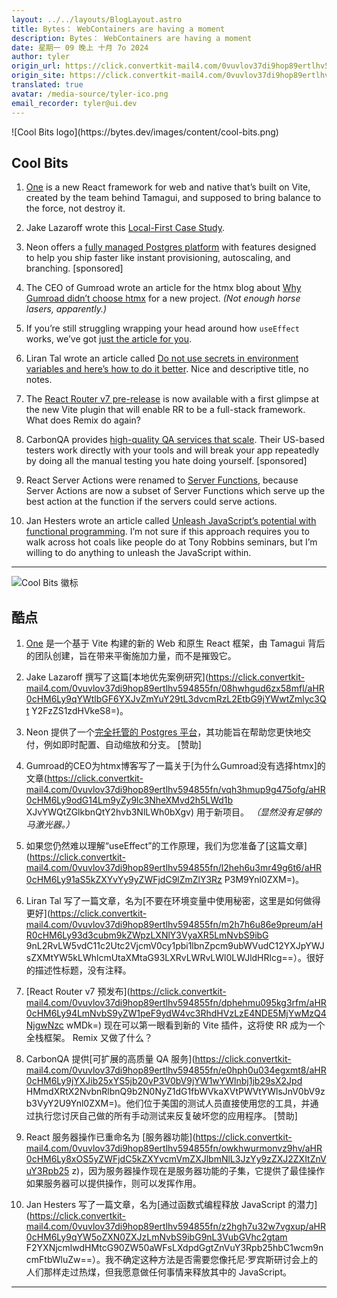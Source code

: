 ```yaml
---
layout: ../../layouts/BlogLayout.astro
title: Bytes： WebContainers are having a moment
description: Bytes： WebContainers are having a moment
date: 星期一 09 晚上 十月 7o 2024
author: tyler
origin_url: https://click.convertkit-mail4.com/0vuvlov37di9hop89ertlhv594855fn/x0hph3uwv3z6mvu5/aHR0cHM6Ly9ieXRlcy5kZXYvYXJjaGl2ZXMvMzI5
origin_site: https://click.convertkit-mail4.com/0vuvlov37di9hop89ertlhv594855fn/x0hph3uwv3z6mvu5/aHR0cHM6Ly9ieXRlcy5kZXYvYXJjaGl2ZXMvMzI5
translated: true
avatar: /media-source/tyler-ico.png
email_recorder: tyler@ui.dev
---
```



<Reference client:only="react" title="Bytes： WebContainers are having a moment" url="https://click.convertkit-mail4.com/0vuvlov37di9hop89ertlhv594855fn/x0hph3uwv3z6mvu5/aHR0cHM6Ly9ieXRlcy5kZXYvYXJjaGl2ZXMvMzI5" />

<Detail client:only="react">
	![Cool Bits logo](https://bytes.dev/images/content/cool-bits.png)

## Cool Bits

1.  [One](https://click.convertkit-mail4.com/0vuvlov37di9hop89ertlhv594855fn/reh8h9u0lx7r85f2/aHR0cHM6Ly9vbmVzdGFjay5kZXYv) is a new React framework for web and native that’s built on Vite, created by the team behind Tamagui, and supposed to bring balance to the force, not destroy it.
    
2.  Jake Lazaroff wrote this [Local-First Case Study](https://click.convertkit-mail4.com/0vuvlov37di9hop89ertlhv594855fn/08hwhgud6zx58mfl/aHR0cHM6Ly9qYWtlbGF6YXJvZmYuY29tL3dvcmRzL2EtbG9jYWwtZmlyc3QtY2FzZS1zdHVkeS8=).
    
3.  Neon offers a [fully managed Postgres platform](https://click.convertkit-mail4.com/0vuvlov37di9hop89ertlhv594855fn/8ghqh3ul693v4lck/aHR0cHM6Ly9uZW9uLnRlY2gvP3JlZj1ieXRlcw==) with features designed to help you ship faster like instant provisioning, autoscaling, and branching. \[sponsored\]
    
4.  The CEO of Gumroad wrote an article for the htmx blog about [Why Gumroad didn’t choose htmx](https://click.convertkit-mail4.com/0vuvlov37di9hop89ertlhv594855fn/vqh3hmup9g475ofg/aHR0cHM6Ly9odG14Lm9yZy9lc3NheXMvd2h5LWd1bXJvYWQtZGlkbnQtY2hvb3NlLWh0bXgv) for a new project. _(Not enough horse lasers, apparently.)_
    
5.  If you’re still struggling wrapping your head around how `useEffect` works, we’ve got [just the article for you](https://click.convertkit-mail4.com/0vuvlov37di9hop89ertlhv594855fn/l2heh6u3mr49g6t6/aHR0cHM6Ly91aS5kZXYvYy9yZWFjdC9lZmZlY3RzP3M9Ynl0ZXM=).
    
6.  Liran Tal wrote an article called [Do not use secrets in environment variables and here’s how to do it better](https://click.convertkit-mail4.com/0vuvlov37di9hop89ertlhv594855fn/m2h7h6u86e9preum/aHR0cHM6Ly93d3cubm9kZWpzLXNlY3VyaXR5LmNvbS9ibG9nL2RvLW5vdC11c2Utc2VjcmV0cy1pbi1lbnZpcm9ubWVudC12YXJpYWJsZXMtYW5kLWhlcmUtaXMtaG93LXRvLWRvLWl0LWJldHRlcg==). Nice and descriptive title, no notes.
    
7.  The [React Router v7 pre-release](https://click.convertkit-mail4.com/0vuvlov37di9hop89ertlhv594855fn/dphehmu095kg3rfm/aHR0cHM6Ly94LmNvbS9yZW1peF9ydW4vc3RhdHVzLzE4NDE5MjYwMzQ4NjgwNzcwMDk=) is now available with a first glimpse at the new Vite plugin that will enable RR to be a full-stack framework. What does Remix do again?
    
8.  CarbonQA provides [high-quality QA services that scale](https://click.convertkit-mail4.com/0vuvlov37di9hop89ertlhv594855fn/e0hph0u034egxmt8/aHR0cHM6Ly9jYXJib25xYS5jb20vP3V0bV9jYW1wYWlnbj1jb29sX2JpdHMmdXRtX2NvbnRlbnQ9b2N0NyZ1dG1fbWVkaXVtPWVtYWlsJnV0bV9zb3VyY2U9Ynl0ZXM=). Their US-based testers work directly with your tools and will break your app repeatedly by doing all the manual testing you hate doing yourself. \[sponsored\]
    
9.  React Server Actions were renamed to [Server Functions](https://click.convertkit-mail4.com/0vuvlov37di9hop89ertlhv594855fn/owhkhwurmonvz9hv/aHR0cHM6Ly8xOS5yZWFjdC5kZXYvcmVmZXJlbmNlL3JzYy9zZXJ2ZXItZnVuY3Rpb25z), because Server Actions are now a subset of Server Functions which serve up the best action at the function if the servers could serve actions.
    
10.  Jan Hesters wrote an article called [Unleash JavaScript’s potential with functional programming](https://click.convertkit-mail4.com/0vuvlov37di9hop89ertlhv594855fn/z2hgh7u32w7vgxup/aHR0cHM6Ly9qYW5oZXN0ZXJzLmNvbS9ibG9nL3VubGVhc2gtamF2YXNjcmlwdHMtcG90ZW50aWFsLXdpdGgtZnVuY3Rpb25hbC1wcm9ncmFtbWluZw==). I’m not sure if this approach requires you to walk across hot coals like people do at Tony Robbins seminars, but I’m willing to do anything to unleash the JavaScript within.
    

* * *


</Detail>

![Cool Bits 徽标](https://bytes.dev/images/content/cool-bits.png)

## 酷点

1. [One](https://click.convertkit-mail4.com/0vuvlov37di9hop89ertlhv594855fn/reh8h9u0lx7r85f2/aHR0cHM6Ly9vbmVzdGFjay5kZXYv) 是一个基于 Vite 构建的新的 Web 和原生 React 框架，由 Tamagui 背后的团队创建，旨在带来平衡施加力量，而不是摧毁它。

2. Jake Lazaroff 撰写了这篇\[本地优先案例研究]\(https://click.convertkit-mail4.com/0vuvlov37di9hop89ertlhv594855fn/08hwhgud6zx58mfl/aHR0cHM6Ly9qYWtlbGF6YXJvZmYuY29tL3dvcmRzL2EtbG9jYWwtZmlyc3Qt Y2FzZS1zdHVkeS8=)。

3. Neon 提供了一个[完全托管的 Postgres 平台](https://click.convertkit-mail4.com/0vuvlov37di9hop89ertlhv594855fn/8ghqh3ul693v4lck/aHR0cHM6Ly9uZW9uLnRlY2gvP3JlZj1ieXRlcw==)，其功能旨在帮助您更快地交付，例如即时配置、自动缩放和分支。 \[赞助]

4. Gumroad的CEO为htmx博客写了一篇关于\[为什么Gumroad没有选择htmx]的文章(https://click.convertkit-mail4.com/0vuvlov37di9hop89ertlhv594855fn/vqh3hmup9g475ofg/aHR0cHM6Ly9odG14Lm9yZy9lc3NheXMvd2h5LWd1b XJvYWQtZGlkbnQtY2hvb3NlLWh0bXgv) 用于新项目。 *（显然没有足够的马激光器。）*

5. 如果您仍然难以理解“useEffect”的工作原理，我们为您准备了\[这篇文章]\(https://click.convertkit-mail4.com/0vuvlov37di9hop89ertlhv594855fn/l2heh6u3mr49g6t6/aHR0cHM6Ly91aS5kZXYvYy9yZWFjdC9lZmZlY3Rz P3M9Ynl0ZXM=)。

6. Liran Tal 写了一篇文章，名为\[不要在环境变量中使用秘密，这里是如何做得更好]\(https://click.convertkit-mail4.com/0vuvlov37di9hop89ertlhv594855fn/m2h7h6u86e9preum/aHR0cHM6Ly93d3cubm9kZWpzLXNlY3VyaXR5LmNvbS9ibG 9nL2RvLW5vdC11c2Utc2VjcmV0cy1pbi1lbnZpcm9ubWVudC12YXJpYWJsZXMtYW5kLWhlcmUtaXMtaG93LXRvLWRvLWl0LWJldHRlcg==）。很好的描述性标题，没有注释。

7. \[React Router v7 预发布]\(https://click.convertkit-mail4.com/0vuvlov37di9hop89ertlhv594855fn/dphehmu095kg3rfm/aHR0cHM6Ly94LmNvbS9yZW1peF9ydW4vc3RhdHVzLzE4NDE5MjYwMzQ4NjgwNzc wMDk=) 现在可以第一眼看到新的 Vite 插件，这将使 RR 成为一个全栈框架。 Remix 又做了什么？

8. CarbonQA 提供\[可扩展的高质量 QA 服务]\(https://click.convertkit-mail4.com/0vuvlov37di9hop89ertlhv594855fn/e0hph0u034egxmt8/aHR0cHM6Ly9jYXJib25xYS5jb20vP3V0bV9jYW1wYWlnbj1jb29sX2Jpd HMmdXRtX2NvbnRlbnQ9b2N0NyZ1dG1fbWVkaXVtPWVtYWlsJnV0bV9zb3VyY2U9Ynl0ZXM=)。他们位于美国的测试人员直接使用您的工具，并通过执行您讨厌自己做的所有手动测试来反复破坏您的应用程序。 \[赞助]

9. React 服务器操作已重命名为 \[服务器功能]\(https://click.convertkit-mail4.com/0vuvlov37di9hop89ertlhv594855fn/owkhwurmonvz9hv/aHR0cHM6Ly8xOS5yZWFjdC5kZXYvcmVmZXJlbmNlL3JzYy9zZXJ2ZXItZnVuY3Rpb25 z)，因为服务器操作现在是服务器功能的子集，它提供了最佳操作如果服务器可以提供操作，则可以发挥作用。

10. Jan Hesters 写了一篇文章，名为\[通过函数式编程释放 JavaScript 的潜力]\(https://click.convertkit-mail4.com/0vuvlov37di9hop89ertlhv594855fn/z2hgh7u32w7vgxup/aHR0cHM6Ly9qYW5oZXN0ZXJzLmNvbS9ibG9nL3VubGVhc2gtam F2YXNjcmlwdHMtcG90ZW50aWFsLXdpdGgtZnVuY3Rpb25hbC1wcm9ncmFtbWluZw==）。我不确定这种方法是否需要您像托尼·罗宾斯研讨会上的人们那样走过热煤，但我愿意做任何事情来释放其中的 JavaScript。

***


